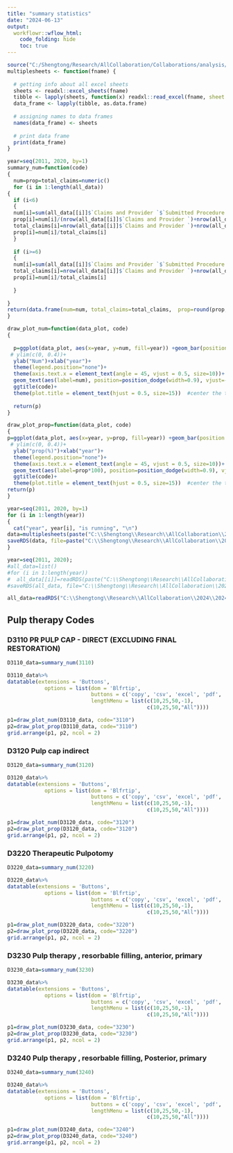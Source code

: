 ```yaml
---
title: "summary statistics"
date: "2024-06-13"
output:
  workflowr::wflow_html:
    code_folding: hide
    toc: true
---
```





```r
source("C:/Shengtong/Research/AllCollaboration/Collaborations/analysis/Rfunctions.R")
multiplesheets <- function(fname) {
   
  # getting info about all excel sheets
  sheets <- readxl::excel_sheets(fname)
  tibble <- lapply(sheets, function(x) readxl::read_excel(fname, sheet = x))
  data_frame <- lapply(tibble, as.data.frame)
    
  # assigning names to data frames
  names(data_frame) <- sheets
    
  # print data frame
  print(data_frame)
}

```





```r
year=seq(2011, 2020, by=1)
summary_num=function(code)
{
  num=prop=total_claims=numeric()
  for (i in 1:length(all_data))
{
  if (i<6)
  {
  num[i]=sum(all_data[[i]]$`Claims and Provider `$`Submitted Procedure Code`==code)+sum(all_data[[i]]$`Claims and Provider (1)`$`Submitted Procedure Code`==code)
  prop[i]=num[i]/(nrow(all_data[[i]]$`Claims and Provider `)+nrow(all_data[[i]]$`Claims and Provider (1)`))
  total_claims[i]=nrow(all_data[[i]]$`Claims and Provider `)+nrow(all_data[[i]]$`Claims and Provider (1)`)
  prop[i]=num[i]/total_claims[i]
  }
  
  if (i>=6)
  {
  num[i]=sum(all_data[[i]]$`Claims and Provider `$`Submitted Procedure Code`==code)+sum(all_data[[i]]$`Claims and Provider (1)`$`Submitted Procedure Code`==code)+sum(all_data[[i]]$`Claims and Provider (2)`$`Submitted Procedure Code`==code)
  total_claims[i]=nrow(all_data[[i]]$`Claims and Provider `)+nrow(all_data[[i]]$`Claims and Provider (1)`)+nrow(all_data[[i]]$`Claims and Provider (2)`)
  prop[i]=num[i]/total_claims[i]
  
  }
  
}
return(data.frame(num=num, total_claims=total_claims,  prop=round(prop,6),  year=as.factor(year)))  
}

draw_plot_num=function(data_plot, code)
{
  
  p=ggplot(data_plot, aes(x=year, y=num, fill=year)) +geom_bar(position = "dodge", stat="identity")+
 # ylim(c(0, 0.4))+
  ylab("Num")+xlab("year")+
  theme(legend.position="none")+
  theme(axis.text.x = element_text(angle = 45, vjust = 0.5, size=10))+
  geom_text(aes(label=num), position=position_dodge(width=0.9), vjust=-0.25, size=3)+  # add numbers over bars
  ggtitle(code)+
  theme(plot.title = element_text(hjust = 0.5, size=15))  #center the title 
  
  return(p)
}

draw_plot_prop=function(data_plot, code)
{  
p=ggplot(data_plot, aes(x=year, y=prop, fill=year)) +geom_bar(position = "dodge", stat="identity")+
 # ylim(c(0, 0.4))+
  ylab("prop(%)")+xlab("year")+
  theme(legend.position="none")+
  theme(axis.text.x = element_text(angle = 45, vjust = 0.5, size=10))+
  geom_text(aes(label=prop*100), position=position_dodge(width=0.9), vjust=-0.25, size=2.5)+  # add numbers over bars
  ggtitle(code)+
  theme(plot.title = element_text(hjust = 0.5, size=15))  #center the title 
return(p)
}

```




```r
year=seq(2011, 2020, by=1)
for (i in 1:length(year))
{
  cat("year", year[i], "is running", "\n")
data=multiplesheets(paste("C:\\Shengtong\\Research\\AllCollaboration\\2024\\202405\\Pradeep\\DDWI\\DDWI\\", year[i], " Marquette Community Water Fluoridation Study.xlsx", sep=""))
saveRDS(data, file=paste("C:\\Shengtong\\Research\\AllCollaboration\\2024\\202405\\Pradeep\\DDWI\\DDWI\\data_", year[i], ".rds", sep=""))
}

```





```r
year=seq(2011, 2020); 
#all_data=list()
#for (i in 1:length(year))
#  all_data[[i]]=readRDS(paste("C:\\Shengtong\\Research\\AllCollaboration\\2024\\202405\\Pradeep\\DDWI\\DDWI\\data_", year[i], ".rds", sep=""))
#saveRDS(all_data, file="C:\\Shengtong\\Research\\AllCollaboration\\2024\\202405\\Pradeep\\DDWI\\DDWI\\all_data.rds")

all_data=readRDS("C:\\Shengtong\\Research\\AllCollaboration\\2024\\202405\\Pradeep\\DDWI\\DDWI\\all_data.rds")
```





## Pulp therapy Codes




### D3110 PR PULP CAP - DIRECT (EXCLUDING FINAL RESTORATION)




```r
D3110_data=summary_num(3110)
```

```r
D3110_data%>%
datatable(extensions = 'Buttons',
            options = list(dom = 'Blfrtip',
                           buttons = c('copy', 'csv', 'excel', 'pdf', 'print'),
                           lengthMenu = list(c(10,25,50,-1),
                                             c(10,25,50,"All"))))
```


```r
p1=draw_plot_num(D3110_data, code="3110")
p2=draw_plot_prop(D3110_data, code="3110")
grid.arrange(p1, p2, ncol = 2)
```






### D3120 Pulp cap indirect

```r
D3120_data=summary_num(3120)
```

```r
D3120_data%>%
datatable(extensions = 'Buttons',
            options = list(dom = 'Blfrtip',
                           buttons = c('copy', 'csv', 'excel', 'pdf', 'print'),
                           lengthMenu = list(c(10,25,50,-1),
                                             c(10,25,50,"All"))))
```


```r
p1=draw_plot_num(D3120_data, code="3120")
p2=draw_plot_prop(D3120_data, code="3120")
grid.arrange(p1, p2, ncol = 2)
```



### D3220 Therapeutic Pulpotomy

```r
D3220_data=summary_num(3220)
```

```r
D3220_data%>%
datatable(extensions = 'Buttons',
            options = list(dom = 'Blfrtip',
                           buttons = c('copy', 'csv', 'excel', 'pdf', 'print'),
                           lengthMenu = list(c(10,25,50,-1),
                                             c(10,25,50,"All"))))
```


```r
p1=draw_plot_num(D3220_data, code="3220")
p2=draw_plot_prop(D3220_data, code="3220")
grid.arrange(p1, p2, ncol = 2)
```



### D3230 Pulp therapy , resorbable filling, anterior, primary

```r
D3230_data=summary_num(3230)
```

```r
D3230_data%>%
datatable(extensions = 'Buttons',
            options = list(dom = 'Blfrtip',
                           buttons = c('copy', 'csv', 'excel', 'pdf', 'print'),
                           lengthMenu = list(c(10,25,50,-1),
                                             c(10,25,50,"All"))))
```


```r
p1=draw_plot_num(D3230_data, code="3230")
p2=draw_plot_prop(D3230_data, code="3230")
grid.arrange(p1, p2, ncol = 2)
```



### D3240 Pulp therapy , resorbable filling, Posterior, primary

```r
D3240_data=summary_num(3240)
```

```r
D3240_data%>%
datatable(extensions = 'Buttons',
            options = list(dom = 'Blfrtip',
                           buttons = c('copy', 'csv', 'excel', 'pdf', 'print'),
                           lengthMenu = list(c(10,25,50,-1),
                                             c(10,25,50,"All"))))
```


```r
p1=draw_plot_num(D3240_data, code="3240")
p2=draw_plot_prop(D3240_data, code="3240")
grid.arrange(p1, p2, ncol = 2)
```